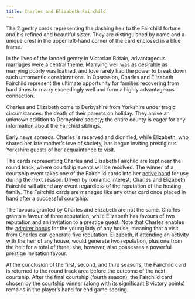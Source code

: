 ```yaml
---
title: Charles and Elizabeth Fairchild
---
```


The 2 gentry cards representing the dashing heir to the Fairchild fortune and his refined and beautiful sister. They are distinguished by name and a unique crest in the upper left-hand corner of the card enclosed in a blue frame.

<div className="flavor-text">

In the lives of the landed gentry in Victorian Britain, advantageous marriages were a central theme. Marrying well was as desirable as marrying poorly was loathed, and love rarely had the power to break down such unromantic considerations. In Obsession, Charles and Elizabeth Fairchild represent the ultimate opportunity for families recovering from hard times to marry exceedingly well and form a highly advantageous connection.

Charles and Elizabeth come to Derbyshire from Yorkshire under tragic circumstances: the death of their parents on holiday. They arrive an unknown addition to Derbyshire society; the entire county is eager for any information about the Fairchild siblings.

Early news spreads: Charles is reserved and dignified, while Elizabeth, who shared her late mother’s love of society, has begun inviting prestigious Yorkshire guests of her acquaintance to visit.

</div>

The cards representing Charles and Elizabeth Fairchild are kept near the round track, where courtship events will be resolved. The winner of a courtship event takes one of the Fairchild cards into her [active hand](/term/active-hand) for use during the next season. Driven by romantic interest, Charles and Elizabeth Fairchild will attend any event regardless of the reputation of the hosting family. The Fairchild cards are managed like any other card once placed in hand after a successful courtship.

The favours granted by Charles and Elizabeth are not the same. Charles grants a favour of three reputation, while Elizabeth has favours of two reputation and an invitation to a prestige guest. Note that Charles enables the [admirer bonus](/term/admirer-bonus) for the young lady of any house, meaning that a visit from Charles can generate five reputation. Elizabeth, if attending an activity with the heir of any house, would generate two reputation, plus one from the heir for a total of three; she, however, also possesses a powerful prestige invitation favour.

At the conclusion of the first, second, and third seasons, the Fairchild card is returned to the round track area before the outcome of the next courtship. After the final courtship (fourth season), the Fairchild card chosen by the courtship winner (along with its significant 8 victory points) remains in the player’s hand for end game scoring.